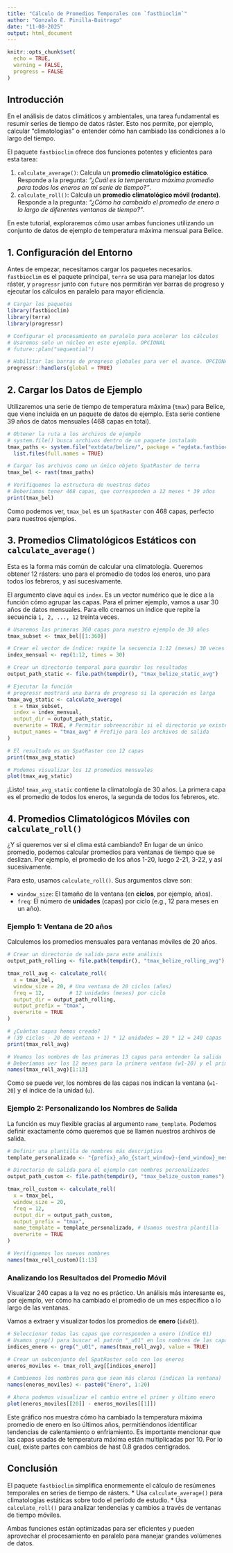 ```yaml
---
title: "Cálculo de Promedios Temporales con `fastbioclim`"
author: "Gonzalo E. Pinilla-Buitrago"
date: "11-08-2025"
output: html_document
---
```


```r
knitr::opts_chunk$set(
  echo = TRUE, 
  warning = FALSE, 
  progress = FALSE
)
```

## Introducción

En el análisis de datos climáticos y ambientales, una tarea fundamental es resumir series de tiempo de datos ráster. Esto nos permite, por ejemplo, calcular "climatologías" o entender cómo han cambiado las condiciones a lo largo del tiempo.

El paquete `fastbioclim` ofrece dos funciones potentes y eficientes para esta tarea:

1.  `calculate_average()`: Calcula un **promedio climatológico estático**. Responde a la pregunta: *"¿Cuál es la temperatura máxima promedio para todos los eneros en mi serie de tiempo?"*.
2.  `calculate_roll()`: Calcula un **promedio climatológico móvil (rodante)**. Responde a la pregunta: *"¿Cómo ha cambaido el promedio de enero a lo largo de diferentes ventanas de tiempo?"*.

En este tutorial, exploraremos cómo usar ambas funciones utilizando un conjunto de datos de ejemplo de temperatura máxima mensual para Belice.

## 1. Configuración del Entorno

Antes de empezar, necesitamos cargar los paquetes necesarios. `fastbioclim` es el paquete principal, `terra` se usa para manejar los datos ráster, y `progressr` junto con `future` nos permitirán ver barras de progreso y ejecutar los cálculos en paralelo para mayor eficiencia.

```r
# Cargar los paquetes
library(fastbioclim)
library(terra)
library(progressr)

# Configurar el procesamiento en paralelo para acelerar los cálculos
# Usaremos solo un núcleo en este ejemplo. OPCIONAL
# future::plan("sequential")

# Habilitar las barras de progreso globales para ver el avance. OPCIONAL
progressr::handlers(global = TRUE)
```

## 2. Cargar los Datos de Ejemplo

Utilizaremos una serie de tiempo de temperatura máxima (`tmax`) para Belice, que viene incluida en un paquete de datos de ejemplo. Esta serie contiene 39 años de datos mensuales (468 capas en total).

```r
# Obtener la ruta a los archivos de ejemplo
# system.file() busca archivos dentro de un paquete instalado
tmax_paths <- system.file("extdata/belize/", package = "egdata.fastbioclim") |>
  list.files(full.names = TRUE)

# Cargar los archivos como un único objeto SpatRaster de terra
tmax_bel <- rast(tmax_paths)

# Verifiquemos la estructura de nuestros datos
# Deberíamos tener 468 capas, que corresponden a 12 meses * 39 años
print(tmax_bel)
```

Como podemos ver, `tmax_bel` es un `SpatRaster` con 468 capas, perfecto para nuestros ejemplos.

## 3. Promedios Climatológicos Estáticos con `calculate_average()`

Esta es la forma más común de calcular una climatología. Queremos obtener 12 rásters: uno para el promedio de todos los eneros, uno para todos los febreros, y así sucesivamente.

El argumento clave aquí es `index`. Es un vector numérico que le dice a la función cómo agrupar las capas. Para el primer ejemplo, vamos a usar 30 años de datos mensuales. Para ello creamos un índice que repite la secuencia `1, 2, ..., 12` treinta veces.

```r
# Usaremos las primeras 360 capas para nuestro ejemplo de 30 años
tmax_subset <- tmax_bel[[1:360]]

# Crear el vector de índice: repite la secuencia 1:12 (meses) 30 veces (años)
index_mensual <- rep(1:12, times = 30)

# Crear un directorio temporal para guardar los resultados
output_path_static <- file.path(tempdir(), "tmax_belize_static_avg")

# Ejecutar la función
# progressr mostrará una barra de progreso si la operación es larga
tmax_avg_static <- calculate_average(
  x = tmax_subset,
  index = index_mensual,
  output_dir = output_path_static,
  overwrite = TRUE, # Permitir sobreescribir si el directorio ya existe
  output_names = "tmax_avg" # Prefijo para los archivos de salida
)

# El resultado es un SpatRaster con 12 capas
print(tmax_avg_static)

# Podemos visualizar los 12 promedios mensuales
plot(tmax_avg_static)
```
¡Listo! `tmax_avg_static` contiene la climatología de 30 años. La primera capa es el promedio de todos los eneros, la segunda de todos los febreros, etc.

## 4. Promedios Climatológicos Móviles con `calculate_roll()`

¿Y si queremos ver si el clima está cambiando? En lugar de un único promedio, podemos calcular promedios para ventanas de tiempo que se deslizan. Por ejemplo, el promedio de los años 1-20, luego 2-21, 3-22, y así sucesivamente.

Para esto, usamos `calculate_roll()`. Sus argumentos clave son:

*   `window_size`: El tamaño de la ventana (en **ciclos**, por ejemplo, años).
*   `freq`: El número de **unidades** (capas) por ciclo (e.g., 12 para meses en un año).

### Ejemplo 1: Ventana de 20 años

Calculemos los promedios mensuales para ventanas móviles de 20 años.

```r
# Crear un directorio de salida para este análisis
output_path_rolling <- file.path(tempdir(), "tmax_belize_rolling_avg")

tmax_roll_avg <- calculate_roll(
  x = tmax_bel,
  window_size = 20, # Una ventana de 20 ciclos (años)
  freq = 12,        # 12 unidades (meses) por ciclo
  output_dir = output_path_rolling,
  output_prefix = "tmax",
  overwrite = TRUE
)

# ¿Cuántas capas hemos creado?
# (39 ciclos - 20 de ventana + 1) * 12 unidades = 20 * 12 = 240 capas
print(tmax_roll_avg)

# Veamos los nombres de las primeras 13 capas para entender la salida
# Deberíamos ver los 12 meses para la primera ventana (w1-20) y el primero de la siguiente
names(tmax_roll_avg)[1:13]
```
Como se puede ver, los nombres de las capas nos indican la ventana (`w1-20`) y el índice de la unidad (`u`).

### Ejemplo 2: Personalizando los Nombres de Salida

La función es muy flexible gracias al argumento `name_template`. Podemos definir exactamente cómo queremos que se llamen nuestros archivos de salida.

```r
# Definir una plantilla de nombres más descriptiva
template_personalizado <- "{prefix}_año_{start_window}-{end_window}_mes_{idx_unit}"

# Directorio de salida para el ejemplo con nombres personalizados
output_path_custom <- file.path(tempdir(), "tmax_belize_custom_names")

tmax_roll_custom <- calculate_roll(
  x = tmax_bel,
  window_size = 20,
  freq = 12,
  output_dir = output_path_custom,
  output_prefix = "tmax",
  name_template = template_personalizado, # Usamos nuestra plantilla
  overwrite = TRUE
)

# Verifiquemos los nuevos nombres
names(tmax_roll_custom)[1:13]
```

### Analizando los Resultados del Promedio Móvil

Visualizar 240 capas a la vez no es práctico. Un análisis más interesante es, por ejemplo, ver cómo ha cambiado el promedio de un mes específico a lo largo de las ventanas.

Vamos a extraer y visualizar todos los promedios de **enero** (`idx01`).

```r
# Seleccionar todas las capas que corresponden a enero (índice 01)
# Usamos grep() para buscar el patrón "_u01" en los nombres de las capas
indices_enero <- grep("_u01", names(tmax_roll_avg), value = TRUE)

# Crear un subconjunto del SpatRaster solo con los eneros
eneros_moviles <- tmax_roll_avg[[indices_enero]]

# Cambiemos los nombres para que sean más claros (indican la ventana)
names(eneros_moviles) <- paste0("Enero", 1:20)

# Ahora podemos visualizar el cambio entre el primer y último enero
plot(eneros_moviles[[20]] - eneros_moviles[[1]])
```
Este gráfico nos muestra cómo ha cambiado la temperatura máxima promedio de enero en lso últimos años, permitiéndonos identificar tendencias de calentamiento o enfriamiento. Es importante mencionar que las capas usadas de temperatura máxima están multiplicadas por 10. Por lo cual, existe partes con cambios de hast 0.8 grados centigrados.

## Conclusión

El paquete `fastbioclim` simplifica enormemente el cálculo de resúmenes temporales en series de tiempo de rásters.
*   Usa `calculate_average()` para climatologías estáticas sobre todo el período de estudio.
*   Usa `calculate_roll()` para analizar tendencias y cambios a través de ventanas de tiempo móviles.

Ambas funciones están optimizadas para ser eficientes y pueden aprovechar el procesamiento en paralelo para manejar grandes volúmenes de datos.